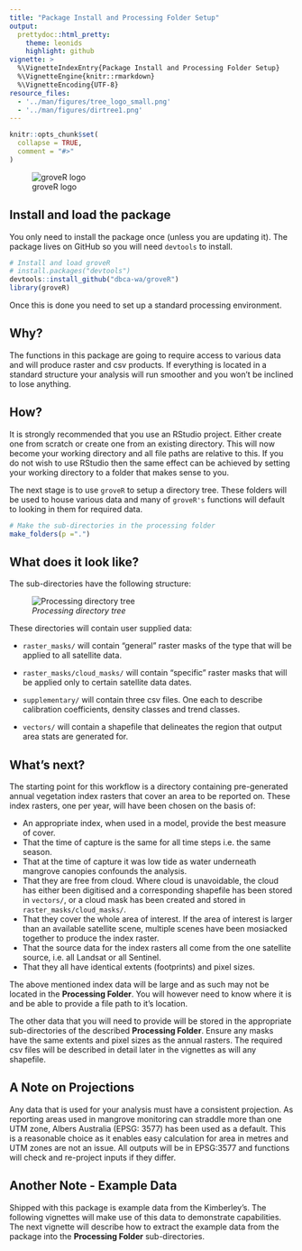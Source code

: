 ```yaml
---
title: "Package Install and Processing Folder Setup"
output: 
  prettydoc::html_pretty:
    theme: leonids
    highlight: github
vignette: >
  %\VignetteIndexEntry{Package Install and Processing Folder Setup}
  %\VignetteEngine{knitr::rmarkdown}
  %\VignetteEncoding{UTF-8}
resource_files:
  - '../man/figures/tree_logo_small.png'
  - '../man/figures/dirtree1.png'
---
```


```r
knitr::opts_chunk$set(
  collapse = TRUE,
  comment = "#>"
)
```

![groveR logo](../man/figures/tree_logo_small.png)

## Install and load the package
You only need to install the package once (unless you are updating it). The 
package lives on GitHub so you will need `devtools` to install.

```r
# Install and load groveR
# install.packages("devtools")
devtools::install_github("dbca-wa/groveR")
library(groveR)
```

Once this is done you need to set up a standard processing environment.


## Why?
The functions in this package are going to require access to various data and 
will produce raster and csv products. If everything is located in a standard 
structure your analysis will run smoother and you won't be inclined to lose 
anything.

## How?
It is strongly recommended that you use an RStudio project. Either create one 
from scratch or create one from an existing directory. This will now become your 
working directory and all file paths are relative to this. If you do not wish to 
use RStudio then the same effect can be achieved by setting your working directory 
to a folder that makes sense to you.

The next stage is to use `groveR` to setup a directory tree. These folders will 
be used to house various data and many of `groveR's` functions will default to 
looking in them for required data.

```r
# Make the sub-directories in the processing folder
make_folders(p =".")
```


## What does it look like?
The sub-directories have the following structure:

![*Processing directory tree*](../man/figures/dirtree1.png)


These directories will contain user supplied data:

* `raster_masks/` will contain "general" raster masks of the type that will be 
applied to all satellite data.

* `raster_masks/cloud_masks/` will contain "specific" raster masks that will be 
applied only to certain satellite data dates.

* `supplementary/` will contain three csv files. One each to describe calibration 
coefficients, density classes and trend classes.

* `vectors/` will contain a shapefile that delineates the region that output area 
stats are generated for.


## What's next?

The starting point for this workflow is a directory containing pre-generated 
annual vegetation index rasters that cover an area to be reported on. These index 
rasters, one per year, will have been chosen on the basis of:

* An appropriate index, when used in a model, provide the best measure of cover.
* That the time of capture is the same for all time steps i.e. the same season.
* That at the time of capture it was low tide as water underneath mangrove canopies 
confounds the analysis.
* That they are free from cloud. Where cloud is unavoidable, the cloud has either 
been digitised and a corresponding shapefile has been stored in `vectors/`, or 
a cloud mask has been created and stored in `raster_masks/cloud_masks/`.
* That they cover the whole area of interest. If the area of interest is larger 
than an available satellite scene, multiple scenes have been mosiacked together 
to produce the index raster.
* That the source data for the index rasters all come from the one satellite 
source, i.e. all Landsat or all Sentinel.
* That they all have identical extents (footprints) and pixel sizes.

The above mentioned index data will be large and as such may not be located in the 
**Processing Folder**. You will however need to know where it is and be able to 
provide a file path to it's location.

The other data that you will need to provide will be stored in the appropriate 
sub-directories of the described **Processing Folder**. Ensure any masks have 
the same extents and pixel sizes as the annual rasters. The required csv files 
will be described in detail later in the vignettes as will any shapefile.

## A Note on Projections
Any data that is used for your analysis must have a consistent projection. As 
reporting areas used in mangrove monitoring can straddle more than one UTM zone, 
Albers Australia (EPSG: 3577) has been used as a default. This is a reasonable 
choice as it enables easy calculation for area in metres and UTM zones are not 
an issue. All outputs will be in EPSG:3577 and functions will check and re-project 
inputs if they differ.

## Another Note - Example Data
Shipped with this package is example data from the Kimberley's. The following 
vignettes will make use of this data to demonstrate capabilities. The next 
vignette will describe how to extract the example data from the package into the 
**Processing Folder** sub-directories.


